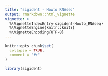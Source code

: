 ```yaml
---
title: "sigident - Howto RNAseq"
output: rmarkdown::html_vignette
vignette: >
  %\VignetteIndexEntry{sigident-Howto_RNAseq}
  %\VignetteEngine{knitr::knitr}
  %\VignetteEncoding{UTF-8}
---
```


```r
knitr::opts_chunk$set(
  collapse = TRUE,
  comment = "#>"
)
```

```r
library(sigident)
```
